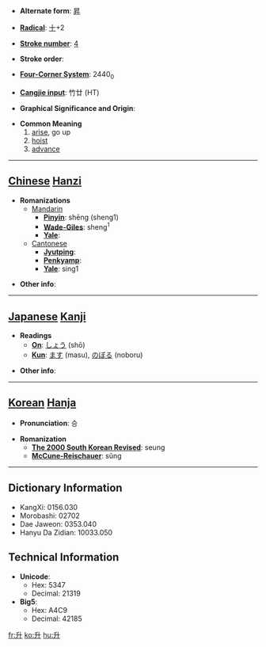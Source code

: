 * '''Alternate form''': [[昇]]

* '''[[Wiktionary:Chinese radical index| Radical]]''': [[Wiktionary:Chinese radical index 十|十]]+2

* '''[[Wiktionary:Chinese total strokes index|Stroke number]]''': [[Wiktionary:Chinese total strokes index 4|4]]

* '''Stroke order''': 

* '''[[Wiktionary:Chinese four corner index|Four-Corner System]]''': 2440<sub>0</sub>

* '''[[Wiktionary:Chinese Cangjie index|Cangjie input]]''': 竹廿 (HT)

* '''Graphical Significance and Origin''': 

* '''Common Meaning'''
*#[[arise]], go up
*# [[hoist]]
*# [[advance]]


----

== [[Chinese]] [[Hanzi]] ==

* '''Romanizations'''
** [[Mandarin]]
*** '''[[Pinyin]]''': shēng (sheng1)
*** '''[[Wade-Giles]]''': sheng<sup>1</sup>
*** '''[[Yale]]''': 
**[[Cantonese]]
***'''[[Jyutping]]''':
***'''[[Penkyamp]]''': 
***'''[[Yale]]''': sing1

* '''Other info''': 

----

== [[Japanese]] [[Kanji]] ==

* '''Readings'''
** '''[[On]]''': [[しょう]] (shō)
** '''[[Kun]]''': [[ます]] (masu), [[のぼる]] (noboru)

* '''Other info''':  

----

== [[Korean]] [[Hanja]] ==

* '''Pronunciation''': 승

* '''Romanization'''
** '''[[The 2000 South Korean Revised Romanization|The 2000 South Korean Revised]]''': seung
** '''[[McCune-Reischauer]]''': sŭng

----

== Dictionary Information ==

* KangXi: 0156.030
* Morobashi: 02702
* Dae Jaweon: 0353.040
* Hanyu Da Zidian: 10033.050

== Technical Information ==

* '''Unicode''':
** Hex: 5347
** Decimal: 21319
* '''Big5''':
** Hex: A4C9
** Decimal: 42185

[[fr:升]]
[[ko:升]]
[[hu:升]]